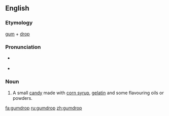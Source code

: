 ==English==
{{wikipedia}}
===Etymology===
[[gum]] + [[drop]]

===Pronunciation===
*{{italbrac|[[RP]]}} {{IPA|/ˈgʌm.drɒp/}}
*{{italbrac|US}} {{IPA|/ˈgʌm.drɑːp/}}

===Noun===
{{en-noun}}

# A small [[candy]] made with [[corn syrup]], [[gelatin]] and some flavouring oils or powders.

[[fa:gumdrop]]
[[ru:gumdrop]]
[[zh:gumdrop]]